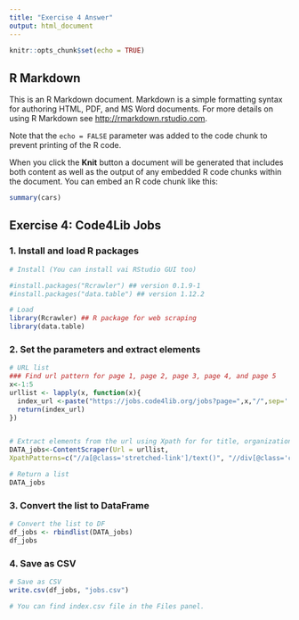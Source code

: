 ```yaml
---
title: "Exercise 4 Answer"
output: html_document
---
```


```r
knitr::opts_chunk$set(echo = TRUE)
```

## R Markdown

This is an R Markdown document. Markdown is a simple formatting syntax for authoring HTML, PDF, and MS Word documents. For more details on using R Markdown see <http://rmarkdown.rstudio.com>.

Note that the `echo = FALSE` parameter was added to the code chunk to prevent printing of the R code.

When you click the **Knit** button a document will be generated that includes both content as well as the output of any embedded R code chunks within the document. You can embed an R code chunk like this:

```r
summary(cars)
```

## Exercise 4: Code4Lib Jobs

### 1. Install and load R packages

```r
# Install (You can install vai RStudio GUI too)

#install.packages("Rcrawler") ## version 0.1.9-1
#install.packages("data.table") ## version 1.12.2

# Load
library(Rcrawler) ## R package for web scraping
library(data.table)
```

### 2. Set the parameters and extract elements
```r
# URL list
### Find url pattern for page 1, page 2, page 3, page 4, and page 5
x<-1:5
urllist <- lapply(x, function(x){
  index_url <-paste("https://jobs.code4lib.org/jobs?page=",x,"/",sep='');
  return(index_url)
})


# Extract elements from the url using Xpath for for title, organization, status
DATA_jobs<-ContentScraper(Url = urllist,
XpathPatterns=c("//a[@class='stretched-link']/text()", "//div[@class='card-subtitle w-75']", "//div[@class='card-body position-relative']/div/div/a"), PatternsName=c("title", "organization","status"), ManyPerPattern=TRUE)

# Return a list
DATA_jobs
```

### 3. Convert the list to DataFrame
```r

# Convert the list to DF
df_jobs <- rbindlist(DATA_jobs)
df_jobs
```

### 4. Save as CSV
```r

# Save as CSV
write.csv(df_jobs, "jobs.csv")

# You can find index.csv file in the Files panel.
```